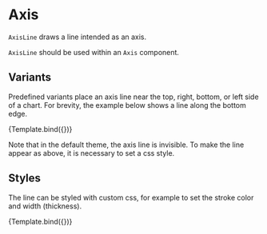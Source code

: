 
# Axis

<Meta title="Core/Components/Axes/AxisLine" />

`AxisLine` draws a line intended as an axis.

<ArgsTable of={AxisLine} />

`AxisLine` should be used within an `Axis` component.

## Variants

Predefined variants place an axis line near the top, right, bottom, or left side of a chart. For brevity, the example below shows a line along the bottom edge.

<Canvas>
    <Story
        name="visibility"
        args={{
            variant: 'bottom',
            style: {
                visibility: 'visible',
            },
        }}
        component={AxisLine}
        decorators={[ChartBottomAxisDecorator]}
    >
        {Template.bind({})}
    </Story>
</Canvas>

Note that in the default theme, the axis line is invisible.
To make the line appear as above, it is necessary to set a css style.

## Styles

The line can be styled with custom css, for example to set the stroke color and width (thickness).

<Canvas>
    <Story
        name="styled"
        args={{
            variant: 'bottom',
            style: {
                visibility: 'visible',
                stroke: '#0000dd',
                strokeWidth: '3px',
            },
        }}
        component={AxisLine}
        decorators={[ChartBottomAxisDecorator]}
    >
        {Template.bind({})}
    </Story>
</Canvas>
